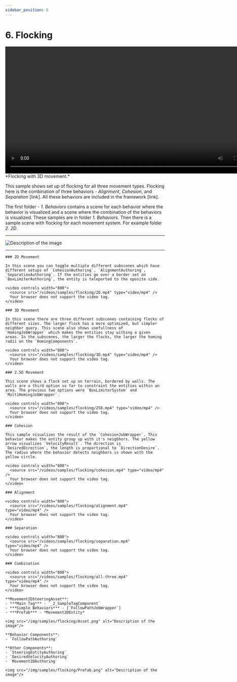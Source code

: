 ```yaml
---
sidebar_position: 6
---
```



# 6. Flocking

<video controls width="800">
  <source src="/videos/samples/flocking/3D.mp4" type="video/mp4" />
  Your browser does not support the video tag.
</video>
*Flocking with 3D movement.*

This sample shows set up of flocking for all three movement types. Flocking here is the combination of three behaviors - *Alignment*, *Cohesion*, and *Separation* [link]. All these behaviors are included in the framework [link]. 

The first folder - *1. Behaviors* contains a scene for each behavior where the behavior is visualized and a scene where the combination of the behaviors is visualized. These samples are in folder *1. Behaviors*. Then there is a sample scene with flocking for each movement system. For example folder *2. 2D*. 

-----

<img src="/img/samples/flocking/Folder.png" alt="Description of the image"/>

<Tabs>
  <TabItem value="first" label="Scene"> 

-----

    ### 2D Movement
    
    In this scene you can toggle multiple different subscenes which have different setups of `CohesionAuthoring`, `AlignmentAuthoring`, `SeparationAuthoring`. If the entities go over a border set on `BoxLimiterAuthoring`, the entity is teleported to the oposite side. 

    <video controls width="800">
      <source src="/videos/samples/flocking/2D.mp4" type="video/mp4" />
      Your browser does not support the video tag.
    </video>
    
    ### 3D Movement
    
    In this scene there are three different subscenes containing flocks of different sizes. The larger flock has a more optimized, but simpler neighbor query. This scene also shows usefullness of `HomingJobWrapper` which makes the entities stay withing a given areas. In the subscenes, the larger the flocks, the larger the homing radii on the `HomingComponents`. 

    <video controls width="800">
      <source src="/videos/samples/flocking/3D.mp4" type="video/mp4" />
      Your browser does not support the video tag.
    </video>
    
    ### 2.5D Movement
    
    This scene shows a flock set up on terrain, bordered by walls. The walls are a third option so far to constraint the entities within an area. The previous two options were `BoxLimiterSystem` and `MultiHomingJobWrapper`.

    <video controls width="800">
      <source src="/videos/samples/flocking/25D.mp4" type="video/mp4" />
      Your browser does not support the video tag.
    </video>

    ### Cohesion

    This sample visualizes the result of the `CohesionJobWrapper`. This behavior makes the entity group up with it's neigbhors. The yellow arrow visualizes `VelocityResult`. The direction is `DesiredDirection`, the length is proportional to `DirectionDesire`. The radius where the behavior detects neighbors is shown with the yellow circle.

    <video controls width="800">
      <source src="/videos/samples/flocking/cohesion.mp4" type="video/mp4" />
      Your browser does not support the video tag.
    </video>

    ### Alignment
    
    <video controls width="800">
      <source src="/videos/samples/flocking/alignment.mp4" type="video/mp4" />
      Your browser does not support the video tag.
    </video>

    ### Separation

    <video controls width="800">
      <source src="/videos/samples/flocking/separation.mp4" type="video/mp4" />
      Your browser does not support the video tag.
    </video>

    ### Combination

    <video controls width="800">
      <source src="/videos/samples/flocking/all-three.mp4" type="video/mp4" />
      Your browser does not support the video tag.
    </video>

  </TabItem>
  
  <TabItem value="second" label="Steering System Asset"> 

    **Movement2DSteeringAsset**:
    - ***Main Tag*** - `_2_SampleTagComponent`
    - ***Simple Behaviors*** - [`FollowPathJobWrapper`]
    - ***Prefab*** - *Movement2DEntity*

    <img src="/img/samples/flocking/Asset.png" alt="Description of the image"/>

  </TabItem>
  
  <TabItem value="third" label="Prefab"> 
    
    **Behavior Components**:
    - `FollowPathAuthoring`

    **Other Components**:
    - `SteeringEntityAuthoring`
    - `DesiredVelocityAuthoring`
    - `Movement2DAuthoring`
    
    <img src="/img/samples/flocking/Prefab.png" alt="Description of the image"/>

  </TabItem>
</Tabs>